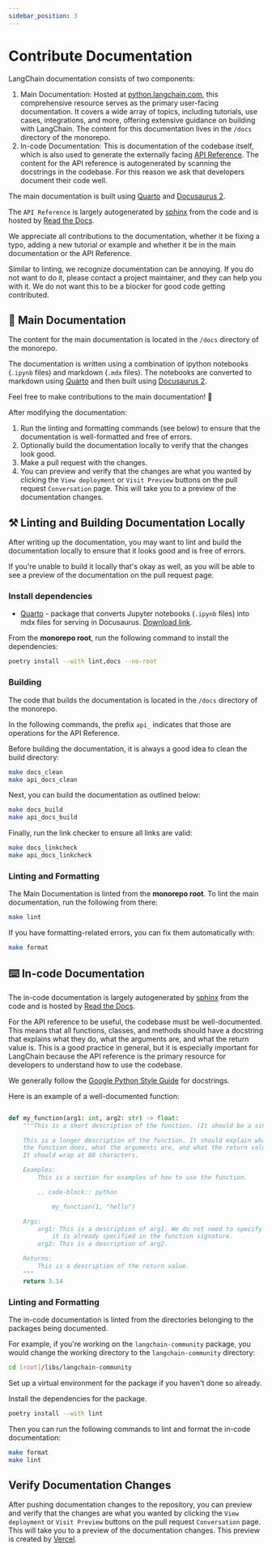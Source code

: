 ```yaml
---
sidebar_position: 3
---
```

# Contribute Documentation

LangChain documentation consists of two components:

1. Main Documentation: Hosted at [python.langchain.com](https://python.langchain.com/),
this comprehensive resource serves as the primary user-facing documentation.
It covers a wide array of topics, including tutorials, use cases, integrations,
and more, offering extensive guidance on building with LangChain.
The content for this documentation lives in the `/docs` directory of the monorepo.
2. In-code Documentation: This is documentation of the codebase itself, which is also
used to generate the externally facing [API Reference](https://api.python.langchain.com/en/latest/langchain_api_reference.html).
The content for the API reference is autogenerated by scanning the docstrings in the codebase. For this reason we ask that
developers document their code well.

The main documentation is built using [Quarto](https://quarto.org) and [Docusaurus 2](https://docusaurus.io/).

The `API Reference` is largely autogenerated by [sphinx](https://www.sphinx-doc.org/en/master/)
from the code and is hosted by [Read the Docs](https://readthedocs.org/).

We appreciate all contributions to the documentation, whether it be fixing a typo,
adding a new tutorial or example and whether it be in the main documentation or the API Reference.

Similar to linting, we recognize documentation can be annoying. If you do not want
to do it, please contact a project maintainer, and they can help you with it. We do not want this to be a blocker for good code getting contributed.

## 📜 Main Documentation

The content for the main documentation is located in the `/docs` directory of the monorepo.

The documentation is written using a combination of ipython notebooks (`.ipynb` files)
and markdown (`.mdx` files). The notebooks are converted to markdown
using [Quarto](https://quarto.org) and then built using [Docusaurus 2](https://docusaurus.io/).

Feel free to make contributions to the main documentation! 🥰

After modifying the documentation:

1. Run the linting and formatting commands (see below) to ensure that the documentation is well-formatted and free of errors.
2. Optionally build the documentation locally to verify that the changes look good.
3. Make a pull request with the changes.
4. You can preview and verify that the changes are what you wanted by clicking the `View deployment` or `Visit Preview` buttons on the pull request `Conversation` page. This will take you to a preview of the documentation changes.

## ⚒️ Linting and Building Documentation Locally

After writing up the documentation, you may want to lint and build the documentation
locally to ensure that it looks good and is free of errors.

If you're unable to build it locally that's okay as well, as you will be able to
see a preview of the documentation on the pull request page.

### Install dependencies

- [Quarto](https://quarto.org) - package that converts Jupyter notebooks (`.ipynb` files) into mdx files for serving in Docusaurus. [Download link](https://quarto.org/docs/download/).

From the **monorepo root**, run the following command to install the dependencies:

```bash
poetry install --with lint,docs --no-root
````

### Building

The code that builds the documentation is located in the `/docs` directory of the monorepo.

In the following commands, the prefix `api_` indicates that those are operations for the API Reference.

Before building the documentation, it is always a good idea to clean the build directory:

```bash
make docs_clean
make api_docs_clean
```

Next, you can build the documentation as outlined below:

```bash
make docs_build
make api_docs_build
```

Finally, run the link checker to ensure all links are valid:

```bash
make docs_linkcheck
make api_docs_linkcheck
```

### Linting and Formatting

The Main Documentation is linted from the **monorepo root**. To lint the main documentation, run the following from there:

```bash
make lint
```

If you have formatting-related errors, you can fix them automatically with:

```bash
make format
```

## ⌨️ In-code Documentation

The in-code documentation is largely autogenerated by [sphinx](https://www.sphinx-doc.org/en/master/) from the code and is hosted by [Read the Docs](https://readthedocs.org/).

For the API reference to be useful, the codebase must be well-documented. This means that all functions, classes, and methods should have a docstring that explains what they do, what the arguments are, and what the return value is. This is a good practice in general, but it is especially important for LangChain because the API reference is the primary resource for developers to understand how to use the codebase.

We generally follow the [Google Python Style Guide](https://google.github.io/styleguide/pyguide.html#38-comments-and-docstrings) for docstrings.

Here is an example of a well-documented function:

```python

def my_function(arg1: int, arg2: str) -> float:
    """This is a short description of the function. (It should be a single sentence.)

    This is a longer description of the function. It should explain what
    the function does, what the arguments are, and what the return value is.
    It should wrap at 88 characters.

    Examples:
        This is a section for examples of how to use the function.

        .. code-block:: python

            my_function(1, "hello")

    Args:
        arg1: This is a description of arg1. We do not need to specify the type since
            it is already specified in the function signature.
        arg2: This is a description of arg2.

    Returns:
        This is a description of the return value.
    """
    return 3.14
```

### Linting and Formatting

The in-code documentation is linted from the directories belonging to the packages
being documented.

For example, if you're working on the `langchain-community` package, you would change
the working directory to the `langchain-community` directory:

```bash
cd [root]/libs/langchain-community
```

Set up a virtual environment for the package if you haven't done so already.

Install the dependencies for the package.

```bash
poetry install --with lint
```

Then you can run the following commands to lint and format the in-code documentation:

```bash
make format
make lint
```

## Verify Documentation Changes

After pushing documentation changes to the repository, you can preview and verify that the changes are
what you wanted by clicking the `View deployment` or `Visit Preview` buttons on the pull request `Conversation` page.
This will take you to a preview of the documentation changes.
This preview is created by [Vercel](https://vercel.com/docs/getting-started-with-vercel).